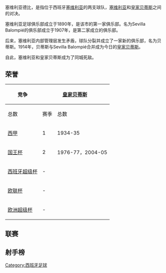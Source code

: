 {{Unreferenced|time=2020-09-22T10:14:23+00:00}}
塞维利亚德比，是指位于西班牙[[塞维利亚|塞维利亚]]的两支球队，[[塞維利亞足球俱樂部|塞维利亚]]和[[皇家贝蒂斯足球俱乐部|皇家贝蒂斯]]之间的对决。

塞维利亚足球俱乐部成立于1890年，是该市的第一家俱乐部。名为Sevilla Balompié的俱乐部成立于1907年，是第二家成立的俱乐部。

后来，塞维利亚内部管理层发生矛盾，球队分裂并成立了一家新的俱乐部，名为贝蒂斯。1914年，贝蒂斯与Sevilla Balompié合并成为今日的[[皇家贝蒂斯足球俱乐部|皇家贝蒂斯]]。

自此，塞维利亚和皇家贝蒂斯成为了同城死敌。

== 荣誉 ==
{| class="wikitable"
! rowspan="2" |竞争
! colspan="2" |[[皇家贝蒂斯足球俱乐部|皇家贝蒂斯]]
! colspan="2" |[[塞維利亞足球俱樂部|塞维利亚]]
|-
!总数
!赛季
!总数
!赛季
|-
|[[西班牙足球甲级联赛|西甲]]
|1
|1934-35
|1
|1945-46
|-
|[[西班牙國王盃|国王杯]]
|2
|1976-77，2004-05
|5
|1935，1939，1947-48，2006-07，2009-10
|-
|[[西班牙超級盃|西班牙超级杯]]
| -
|
|1
|2007
|-
|[[欧足联欧洲联赛|欧联杯]]
| -
|
|6
|2005-06，2006-07，2013-14，2014-15，2015-16，2019-20
|-
|[[歐洲超級盃|欧洲超级杯]]
| -
|
|1
|2006
|}

== 联赛 ==

== 射手榜 ==

[[Category:西班牙足球|Category:西班牙足球]]